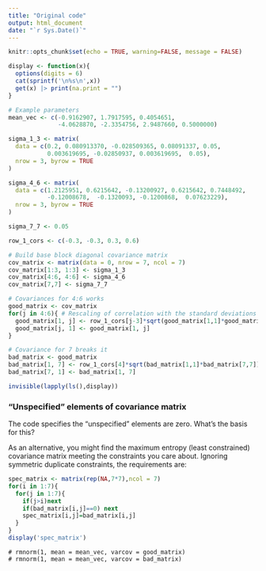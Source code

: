 ```yaml
---
title: "Original code"
output: html_document
date: "`r Sys.Date()`"
---
```


```r
knitr::opts_chunk$set(echo = TRUE, warning=FALSE, message = FALSE)

```

```r

display <- function(x){
  options(digits = 6)
  cat(sprintf('\n%s\n',x))
  get(x) |> print(na.print = "")
}

# Example parameters
mean_vec <- c(-0.9162907, 1.7917595, 0.4054651,
              -4.0628870, -2.3354756, 2.9487660, 0.5000000)

sigma_1_3 <- matrix(
  data = c(0.2, 0.080913370, -0.028509365, 0.08091337, 0.05,
           0.003619695, -0.02850937, 0.003619695,  0.05),
  nrow = 3, byrow = TRUE
)

sigma_4_6 <- matrix(
  data = c(1.2125951, 0.6215642, -0.13200927, 0.6215642, 0.7448492,
           -0.12008678,  -0.1320093, -0.1200868,  0.07623229),
  nrow = 3, byrow = TRUE
)

sigma_7_7 <- 0.05

row_1_cors <- c(-0.3, -0.3, 0.3, 0.6)

# Build base block diagonal covariance matrix
cov_matrix <- matrix(data = 0, nrow = 7, ncol = 7)
cov_matrix[1:3, 1:3] <- sigma_1_3
cov_matrix[4:6, 4:6] <- sigma_4_6
cov_matrix[7,7] <- sigma_7_7

# Covariances for 4:6 works
good_matrix <- cov_matrix
for(j in 4:6){ # Rescaling of correlation with the standard deviations
  good_matrix[1, j] <- row_1_cors[j-3]*sqrt(good_matrix[1,1]*good_matrix[j,j])
  good_matrix[j, 1] <- good_matrix[1, j]
}

# Covariance for 7 breaks it
bad_matrix <- good_matrix
bad_matrix[1, 7] <- row_1_cors[4]*sqrt(bad_matrix[1,1]*bad_matrix[7,7])
bad_matrix[7, 1] <- bad_matrix[1, 7]
```

```r
invisible(lapply(ls(),display))
```

### "Unspecified" elements of covariance matrix
The code specifies the "unspecified" elements are zero.  What's the basis for this?


As an alternative, you might find the maximum entropy (least constrained) covariance matrix
meeting the constraints you care about.  Ignoring symmetric duplicate constraints, the requirements are:

```r
spec_matrix <- matrix(rep(NA,7*7),ncol = 7)
for(i in 1:7){
  for(j in 1:7){
    if(j>i)next
    if(bad_matrix[i,j]==0) next
    spec_matrix[i,j]=bad_matrix[i,j]
  }
}
display('spec_matrix')
```

```{}
# rmnorm(1, mean = mean_vec, varcov = good_matrix)
# rmnorm(1, mean = mean_vec, varcov = bad_matrix)
```
